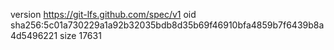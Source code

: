 version https://git-lfs.github.com/spec/v1
oid sha256:5c01a730229a1a92b32035bdb8d35b69f46910bfa4859b7f6439b8a4d5496221
size 17631
